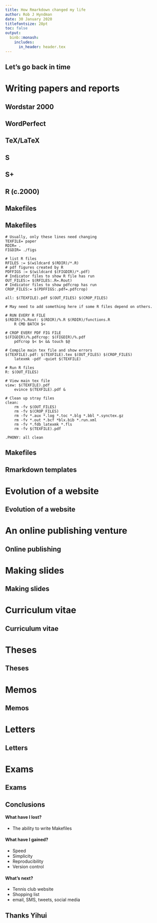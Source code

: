 ```yaml
---
title: How Rmarkdown changed my life
author: Rob J Hyndman
date: 30 January 2020
titlefontsize: 28pt
toc: false
output:
  binb::monash:
    includes:
      in_header: header.tex
---
```


## Let's go back in time

\only<2-4>{\placefig{0}{1.35}{width=4cm}{rjh_baby}}
\only<3-4>{\placefig{4.5}{3.35}{width=4cm}{rjh_child}}
\only<4>{\placefig{9}{5.35}{width=4cm}{rjh_teen}}

# Writing papers and reports

## Wordstar 2000

\full{wordstar2000}

## WordPerfect

\full{WordPerfect-6}

## TeX/LaTeX

\full{WinEdt-TeX}

## S

\placefig{0}{1.35}{height=4.8cm}{the_s_books_long}

\begin{textblock}{8}(0.5,6.2)\fontsize{7}{7}\sf Photo credit: Rasmus Bååth\end{textblock}

## S+

\full{splus}

## R (c.2000)

\full{earlyR}

## Makefiles

\full{make1}

## Makefiles
\fontsize{5}{5}\sf

```
# Usually, only these lines need changing
TEXFILE= paper
RDIR= .
FIGDIR= ./figs

# list R files
RFILES := $(wildcard $(RDIR)/*.R)
# pdf figures created by R
PDFFIGS := $(wildcard $(FIGDIR)/*.pdf)
# Indicator files to show R file has run
OUT_FILES:= $(RFILES:.R=.Rout)
# Indicator files to show pdfcrop has run
CROP_FILES:= $(PDFFIGS:.pdf=.pdfcrop)

all: $(TEXFILE).pdf $(OUT_FILES) $(CROP_FILES)

# May need to add something here if some R files depend on others.

# RUN EVERY R FILE
$(RDIR)/%.Rout: $(RDIR)/%.R $(RDIR)/functions.R
    R CMD BATCH $<

# CROP EVERY PDF FIG FILE
$(FIGDIR)/%.pdfcrop: $(FIGDIR)/%.pdf
    pdfcrop $< $< && touch $@

# Compile main tex file and show errors
$(TEXFILE).pdf: $(TEXFILE).tex $(OUT_FILES) $(CROP_FILES)
    latexmk -pdf -quiet $(TEXFILE)

# Run R files
R: $(OUT_FILES)

# View main tex file
view: $(TEXFILE).pdf
    evince $(TEXFILE).pdf &

# Clean up stray files
clean:
    rm -fv $(OUT_FILES)
    rm -fv $(CROP_FILES)
    rm -fv *.aux *.log *.toc *.blg *.bbl *.synctex.gz
    rm -fv *.out *.bcf *blx.bib *.run.xml
    rm -fv *.fdb_latexmk *.fls
    rm -fv $(TEXFILE).pdf

.PHONY: all clean
```

## Makefiles

\full{make2}

## Rmarkdown templates

\begin{textblock}{6}(.1,1.4)
  \fbox{\includegraphics[height=7.8cm]{monashwp}}
\end{textblock}

\only<2-3>{\begin{textblock}{6}(6.5,1.4)
  \fbox{\includegraphics[height=7.8cm]{monashreport}}
\end{textblock}}

\only<3>{\begin{textblock}{11}(1,6.3)
\begin{alertblock}{Templates}
\faicon{github} \texttt{robjhyndman/MonashEBSTemplates}
\begin{itemize}
\item \texttt{MonashEBSTemplates::workingpaper}
\item \texttt{MonashEBSTemplates::report}
\end{itemize}
\end{alertblock}
\end{textblock}}

# Evolution of a website

## Evolution of a website

\only<1>{\full{rjh1}}
\only<2>{\full{rjh2}}
\only<3>{\full{rjh3}}
\only<4>{\full{rjh4}}
\only<5>{\full{rjh5}}
\only<6>{\full{rjh6}}
\only<7>{\full{wordpress}}
\only<8>{\full{rjh7}}
\only<9-10>{\full{rjh8}}
  \only<7-10>{\begin{textblock}{4}(8,8.5)\begin{block}{}\textbf{robjhyndman.com}\end{block}\end{textblock}}

\only<10>{\begin{textblock}{6.2}(.7,6.7)
  \begin{alertblock}{Blogdown theme}\fontsize{13}{14}\sf
  \faicon{github} \texttt{rbind/robjhyndman.com}\\
  \emph{(Adaptation of \textbf{hugo-finite} with inspiration from Kieran Healy)}
   \end{alertblock}
 \end{textblock}}

# An online publishing venture

## Online publishing

\only<1>{\full{fpp_wp}}
\only<2>{\full{fpp_drupal}}
\only<3-5>{\full{fpp_bookdown}}
\only<4-5>{
  \begin{textblock}{5.4}(7.1,0)
  \begin{block}{}
  \includegraphics[width=5.4cm]{fpp_pdf}
  \end{block}
  \end{textblock}}
\only<5>{\begin{textblock}{6.2}(.5,6.9)
  \begin{alertblock}{Bookdown theme}
  \begin{itemize}
  \item Simple css styling
  \item Complicated LaTeX styling
  \end{itemize}
  \end{alertblock}
 \end{textblock}}

# Making slides
## Making slides

\only<1>{\full{slides_old}}
\only<2>{\full{slides_prosper}}
\only<3>{\full{slides_beamer}}
\only<4-5>{\full{slides_rmarkdown}}
\only<5>{\begin{textblock}{3.3}(8.3,7.85)
  \begin{alertblock}{Template}
    \texttt{binb::monash}
   \end{alertblock}
 \end{textblock}}

\begin{textblock}{3.02}(9.5,.2)
\begin{block}{}%
  \only<1>{LaTeX seminar}%
  \only<2>{LaTeX prosper}%
  \only<3>{LaTeX beamer}%
  \only<4-5>{Rmarkdown}\phantom{p}\hspace*{-0.3cm}
\end{block}%
\end{textblock}

# Curriculum vitae
## Curriculum vitae

\placefig{0.5}{1.35}{height=8.3cm}{cv}

\only<2>{\begin{textblock}{4}(7.5,2.85)
  \begin{alertblock}{Template}\centering
    \texttt{vitae::hyndman}\\[0.2cm]
    \includegraphics[width=3.5cm]{vitae}
   \end{alertblock}
 \end{textblock}}

# Theses
## Theses

\begin{textblock}{6}(.1,1.4)
  \fbox{\includegraphics[height=7.8cm]{thesis}}
\end{textblock}
\only<2>{\begin{textblock}{5.8}(6.6,2.85)\fontsize{12}{12}\sf
  \begin{alertblock}{Template}\centering
    \faicon{github} \texttt{robjhyndman/MonashThesis}
   \end{alertblock}
 \end{textblock}}

# Memos
## Memos

\begin{textblock}{6}(.1,1.4)
  \fbox{\includegraphics[height=7.8cm]{Tutors}}
\end{textblock}

\only<2-3>{\begin{textblock}{6}(6.5,1.4)
  \fbox{\includegraphics[height=7.8cm]{OPRE_2019_review}}
\end{textblock}}

\only<3>{\begin{textblock}{8.5}(2,6.99)
\begin{alertblock}{Template}
\faicon{github} \texttt{robjhyndman/MonashEBSTemplates}
\begin{itemize}
\item \texttt{MonashEBSTemplates::memo}
\end{itemize}
\end{alertblock}
\end{textblock}}

# Letters
## Letters

\begin{textblock}{6}(.1,1.4)
  \fbox{\includegraphics[height=7.8cm]{letter}}
\end{textblock}

\only<2>{\begin{textblock}{6.4}(6.2,2.85)\fontsize{11}{11}\sf
\begin{alertblock}{Template}
\faicon{github} \texttt{robjhyndman/MonashEBSTemplates}%
\begin{itemize}
\item \texttt{MonashEBSTemplates::letter}%
\end{itemize}%
\end{alertblock}
\end{textblock}}

# Exams
## Exams

\begin{textblock}{6}(.1,1.4)
  \fbox{\includegraphics[height=7.8cm]{exam1}}
\end{textblock}

\only<2-3>{\begin{textblock}{6}(6.5,1.4)
  \fbox{\includegraphics[height=7.8cm]{exam2}}
\end{textblock}}

\only<3>{\begin{textblock}{8.5}(2,6.99)
\begin{alertblock}{Template}
\faicon{github} \texttt{robjhyndman/MonashEBSTemplates}
\begin{itemize}
\item \texttt{MonashEBSTemplates::exam}
\end{itemize}
\end{alertblock}
\end{textblock}}

## Conclusions

#### What have I lost?

 * The ability to write Makefiles

\pause

#### What have I gained?

 * Speed
 * Simplicity
 * Reproducibility
 * Version control

\pause

#### What's next?

  * Tennis club website\only<4>{~\alert{\faicon{check}}}
  * Shopping list
  * email, SMS, tweets, social media

## Thanks Yihui

\full{yihui}
